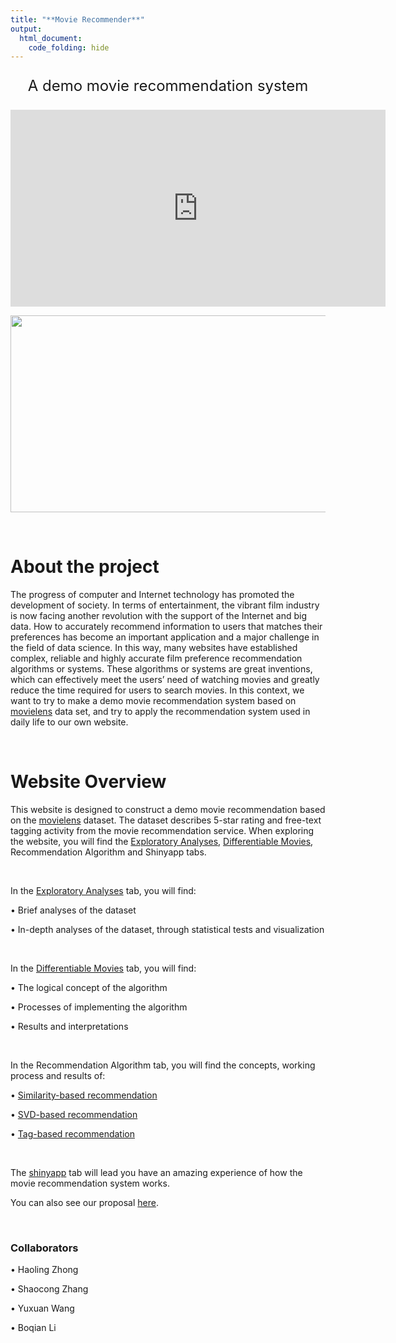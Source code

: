 ```yaml
---
title: "**Movie Recommender**"
output: 
  html_document:
    code_folding: hide
---
```

<style type="text/css">

h1.title {
  font-size: 38px;
  color: Black;
  text-align: center;
}

h4.author { /* Header 4 - and the author and data headers use this too  */
    font-size: 18px;
  font-family: "Times New Roman", Times, serif;
  color: DarkRed;
  text-align: center;
}

</style>

<center>
<font size = "5">

A demo movie recommendation system

</font>
</center>

<iframe width="600" height="315" src="https://www.youtube.com/watch?v=6vIq99VgxkE" frameborder="0" allowfullscreen></iframe>

![](https://youtu.be/zNzZ1PfUDNk){width="560" height="315"}
 
$\quad$
$\quad$
 
# About the project

The progress of computer and Internet technology has promoted the development of society. In terms of entertainment, the vibrant film industry is now facing another revolution with the support of the Internet and big data. How to accurately recommend information to users that matches their preferences has become an important application and a major challenge in the field of data science. In this way, many websites have established complex, reliable and highly accurate film preference recommendation algorithms or systems. These algorithms or systems are great inventions, which can effectively meet the users' need of watching movies and greatly reduce the time required for users to search movies. In this context, we want to try to make a demo movie recommendation system based on [movielens](https://grouplens.org/datasets/movielens/latest/) data set, and try to apply the recommendation system used in daily life to our own website.

$\quad$
$\quad$

# Website Overview

This website is designed to construct a demo movie recommendation based on the [movielens](https://grouplens.org/datasets/movielens/latest/) dataset. The dataset describes 5-star rating and free-text tagging activity from the movie recommendation service. When exploring the website, you will find the [Exploratory Analyses](EDA.html), [Differentiable Movies](tree-based-bootstraping.html), Recommendation Algorithm and Shinyapp tabs.

$\quad$

In the [Exploratory Analyses](EDA.html) tab, you will find:

$\bullet$ Brief analyses of the dataset

$\bullet$ In-depth analyses of the dataset, through statistical tests and visualization

$\quad$

In the [Differentiable Movies](tree-based-bootstraping.html) tab, you will find:

$\bullet$ The logical concept of the algorithm

$\bullet$ Processes of implementing the algorithm

$\bullet$ Results and interpretations

$\quad$  

In the Recommendation Algorithm tab, you will find the concepts, working process and results of:

$\bullet$ [Similarity-based recommendation](user_similarity.html)

$\bullet$ [SVD-based recommendation](SVD.html)

$\bullet$ [Tag-based recommendation](tag_system_recommendation.html)

$\quad$

The [shinyapp](https://hzhong.shinyapps.io/movierecommender/) tab will lead you have an amazing experience of how the movie recommendation system works.

You can also see our  proposal [here](Proposal.html).

$\quad$
$\quad$

### Collaborators

$\bullet$ Haoling Zhong

$\bullet$ Shaocong Zhang

$\bullet$ Yuxuan Wang

$\bullet$ Boqian Li 


